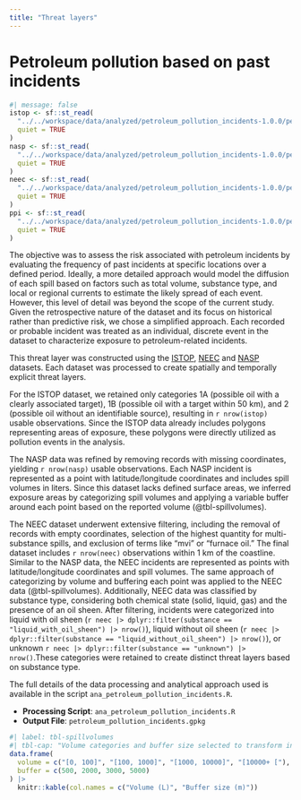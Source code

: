 ```yaml
---
title: "Threat layers"
---
```


# Petroleum pollution based on past incidents

```r
#| message: false
istop <- sf::st_read(
  "../../workspace/data/analyzed/petroleum_pollution_incidents-1.0.0/petroleum_pollution_incidents_istop.gpkg",
  quiet = TRUE
)
nasp <- sf::st_read(
  "../../workspace/data/analyzed/petroleum_pollution_incidents-1.0.0/petroleum_pollution_incidents_nasp.gpkg",
  quiet = TRUE
)
neec <- sf::st_read(
  "../../workspace/data/analyzed/petroleum_pollution_incidents-1.0.0/petroleum_pollution_incidents_neec.gpkg",
  quiet = TRUE
)
ppi <- sf::st_read(
  "../../workspace/data/analyzed/petroleum_pollution_incidents-1.0.0/petroleum_pollution_incidents.gpkg",
  quiet = TRUE
)
```

The objective was to assess the risk associated with petroleum incidents by evaluating the frequency of past incidents at specific locations over a defined period. Ideally, a more detailed approach would model the diffusion of each spill based on factors such as total volume, substance type, and local or regional currents to estimate the likely spread of each event. However, this level of detail was beyond the scope of the current study. Given the retrospective nature of the dataset and its focus on historical rather than predictive risk, we chose a simplified approach. Each recorded or probable incident was treated as an individual, discrete event in the dataset to characterize exposure to petroleum-related incidents.

This threat layer was constructed using the [ISTOP](#istop), [NEEC](#neec) and [NASP](#nasp) datasets. Each dataset was processed to create spatially and temporally explicit threat layers. 

For the ISTOP dataset, we retained only categories 1A (possible oil with a clearly associated target), 1B (possible oil with a target within 50 km), and 2 (possible oil without an identifiable source), resulting in `r nrow(istop)` usable observations. Since the ISTOP data already includes polygons representing areas of exposure, these polygons were directly utilized as pollution events in the analysis. 

The NASP data was refined by removing records with missing coordinates, yielding `r nrow(nasp)` usable observations.  Each NASP incident is represented as a point with latitude/longitude coordinates and includes spill volumes in liters. Since this dataset lacks defined surface areas, we inferred exposure areas by categorizing spill volumes and applying a variable buffer around each point based on the reported volume (@tbl-spillvolumes).

The NEEC dataset underwent extensive filtering, including the removal of records with empty coordinates, selection of the highest quantity for multi-substance spills, and exclusion of terms like "mvi" or "furnace oil." The final dataset includes `r nrow(neec)` observations within 1 km of the coastline. Similar to the NASP data, the NEEC incidents are represented as points with latitude/longitude coordinates and spill volumes. The same approach of categorizing by volume and buffering each point was applied to the NEEC data (@tbl-spillvolumes). Additionally, NEEC data was classified by substance type, considering both chemical state (solid, liquid, gas) and the presence of an oil sheen. After filtering, incidents were categorized into liquid with oil sheen (`r neec |> dplyr::filter(substance == "liquid_with_oil_sheen") |> nrow()`), liquid without oil sheen (`r neec |> dplyr::filter(substance == "liquid_without_oil_sheen") |> nrow()`), or unknown `r neec |> dplyr::filter(substance == "unknown") |> nrow()`.These categories were retained to create distinct threat layers based on substance type.

The full details of the data processing and analytical approach used is available in the script `ana_petroleum_pollution_incidents.R`. 


- **Processing Script**: `ana_petroleum_pollution_incidents.R`
- **Output File**: `petroleum_pollution_incidents.gpkg`



```r
#| label: tbl-spillvolumes
#| tbl-cap: "Volume categories and buffer size selected to transform incident as point locations to area of exposure from "
data.frame(
  volume = c("[0, 100]", "[100, 1000]", "[1000, 10000]", "[10000+ ["),
  buffer = c(500, 2000, 3000, 5000)
) |>
  knitr::kable(col.names = c("Volume (L)", "Buffer size (m)"))
```